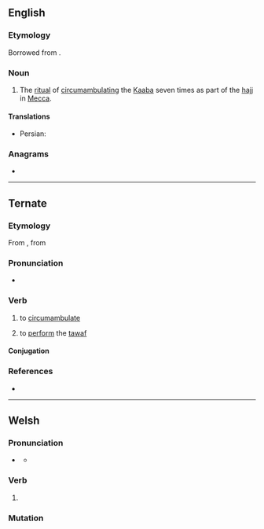 ==English==

===Etymology===
Borrowed from {{bor|en|ar|طَوَاف}}. {{root|en|ar|ط و ف}}

===Noun===
{{wikipedia}}
{{en-noun|~}}

# {{lb|en|Islam}} The [[ritual]] of [[circumambulate|circumambulating]] the [[Kaaba]] seven times as part of the [[hajj]] in [[Mecca]].

====Translations====
{{trans-top|circumambulation of the Kaaba}}
{{trans-mid}}
* Persian: {{t+|fa|طواف|tr=tavâf}}
{{trans-bottom}}

===Anagrams===
* {{anagrams|en|a=aaftw|fatwa}}

----

==Ternate==

===Etymology===
From {{der|tft|id|tawaf}}, from {{der|tft|ar|طَوَاف}}

===Pronunciation===
* {{IPA|tft|[ˈta.waf]}}

===Verb===
{{tft-verb|j=طواف}}

# {{lb|tft|transitive}} to [[circumambulate]]
# to [[perform]] the [[tawaf]]

====Conjugation====
{{tft-conj}}

===References===
* {{R:tft:Hayami-Allen:2001}}

----

==Welsh==

===Pronunciation===
* {{a|standard}} {{IPA|cy|/ˈtau̯.av/}}
** {{a|colloquial}} {{IPA|cy|/ˈtau̯.a/}}

===Verb===
{{cy-verb form}}

# {{inflection of|cy|tewi||1|s|pres:ind//fut}}

===Mutation===
{{cy-mut}}